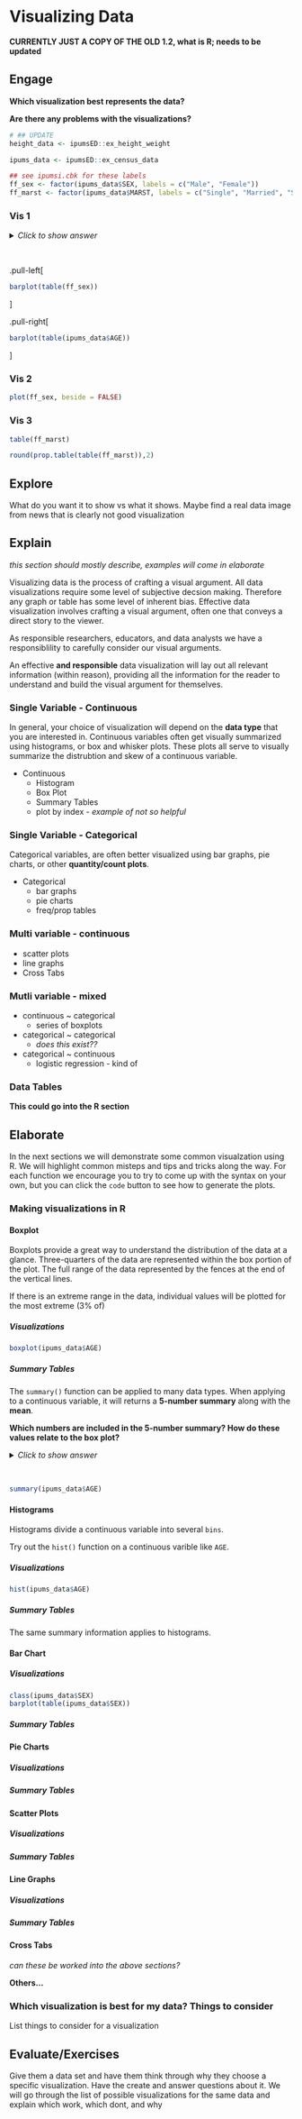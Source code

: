 # Visualizing Data

**CURRENTLY JUST A COPY OF THE OLD 1.2, what is R; needs to be updated **

## Engage {.tabset}




**Which visualization best represents the data?** 


**Are there any problems with the visualizations?**








```r


# ## UPDATE
height_data <- ipumsED::ex_height_weight

ipums_data <- ipumsED::ex_census_data

## see ipumsi.cbk for these labels
ff_sex <- factor(ipums_data$SEX, labels = c("Male", "Female"))
ff_marst <- factor(ipums_data$MARST, labels = c("Single", "Married", "Separated", "Widowed")) 

```


### Vis 1



<details>
 <summary> *Click to show answer* </summary> 
  <p> 
  
  > 
  > Barplots tend to be good choices to represent categorical data. They categories can be visualized side-by-side or stacked.
  >
    
  </p> <br>
</details> <br> 



.pull-left[
```r


barplot(table(ff_sex))


```
]



.pull-right[


```r

barplot(table(ipums_data$AGE))

```


]



### Vis 2


```r


plot(ff_sex, beside = FALSE)

```


### Vis 3


```r


table(ff_marst)

round(prop.table(table(ff_marst)),2)
```


## Explore

What do you want it to show vs what it shows. Maybe find a real data image from news that is clearly not good visualization

## Explain


*this section should mostly describe, examples will come in elaborate*




Visualizing data is the process of crafting a visual argument. All data visualizations require some level of subjective decsion making. Therefore any graph or table has some level of inherent bias. Effective data visualization involves crafting a visual argument, often one that conveys a direct story to the viewer. 

As responsible researchers, educators, and data analysts we have a responsiblility to carefully consider our visual arguments.



An effective **and responsible** data visualization will lay out all relevant information (within reason), providing all the information for the reader to understand and build the visual argument for themselves.






### Single Variable - Continuous




In general, your choice of visualization will depend on the **data type** that you are interested in. Continuous variables often get visually summarized using histograms, or box and whisker plots. These plots all serve to visually summarize the distrubtion and skew of a continuous variable. 


* Continuous
    + Histogram
    + Box Plot
    + Summary Tables
    + plot by index - *example of not so helpful*
    
    
    
### Single Variable - Categorical


Categorical variables, are often better visualized using bar graphs, pie charts, or other **quantity/count plots**. 


* Categorical
    + bar graphs
    + pie charts
    + freq/prop tables
    
    
    

### Multi variable - continuous

 * scatter plots
 * line graphs
 * Cross Tabs
 
### Mutli variable - mixed


* continuous ~ categorical
    + series of boxplots

* categorical ~ categorical
    + *does this exist??*
 
* categorical ~ continuous
    + logistic regression - kind of
 
 
### Data Tables


**This could go into the R section**




## Elaborate




In the next sections we will demonstrate some common visualzation using R. We will highlight common misteps and tips and tricks along the way. For each function we encourage you to try to come up with the syntax on your own, but you can click the `code` button to see how to generate the plots.




### Making visualizations in R {.tabset}

#### Boxplot

Boxplots provide a great way to understand the distribution of the data at a glance. Three-quarters of the data are represented within the box portion of the plot. The full range of the data represented by the fences at the end of the vertical lines. 

If there is an extreme range in the data, individual values will be plotted for the most extreme (3% of)




##### Visualizations


```r

boxplot(ipums_data$AGE)

```

##### Summary Tables


The `summary()` function can be applied to many data types. When applying to a continuous variable, it will returns a **5-number summary** along with the **mean**.




**Which numbers are included in the 5-number summary? How do these values relate to the box plot?**

<details>
  <summary> *Click to show answer* </summary> 
  <p> 
  
  >
  > The 5-number summary describes a dataset by providing the minimum, maximum, and median values. In a addition, the lower and upper quartiles are returned.
  >
  >
  > These 5 numbers represent key points on the boxplot. The extent of whiskers (minimum and maximum), the extent of the box (lower quartile and upper quartile), and the median.
  >
  
  
  </p> <br>
</details> <br> 

```r

summary(ipums_data$AGE)
```


#### Histograms




Histograms divide a continuous variable into several `bins`. 




Try out the `hist()` function on a continuous varible like `AGE`.


##### Visualizations

```r

hist(ipums_data$AGE)

```


##### Summary Tables



The same summary information applies to histograms.


#### Bar Chart


##### Visualizations

```r
class(ipums_data$SEX)
barplot(table(ipums_data$SEX))

```


##### Summary Tables



#### Pie Charts


##### Visualizations


##### Summary Tables




#### Scatter Plots


##### Visualizations


##### Summary Tables



#### Line Graphs


##### Visualizations


##### Summary Tables




#### Cross Tabs

*can these be worked into the above sections?*

**Others...**


### Which visualization is best for my data? Things to consider

List things to consider for a visualization



## Evaluate/Exercises

Give them a data set and have them think through why they choose a specific visualization. Have the create and answer questions about it.
We will go through the list of possible visualizations for the same data and explain which work, which dont, and why

